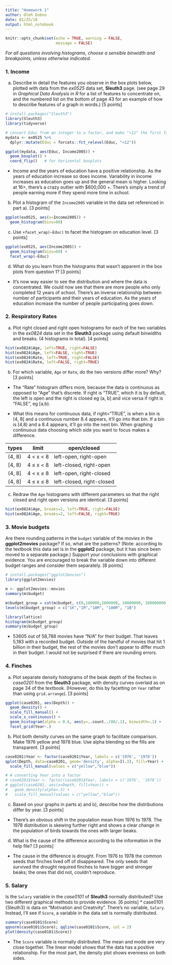 ```yaml
---
title: "Homework 1"
author: Oleh Dubno
date: 01/25/18
output: html_notebook
---
```


```r
knitr::opts_chunk$set(echo = TRUE, warning = FALSE,
                      message = FALSE)
```


*For all questions involving histograms, choose a sensible binwidth and breakpoints, unless otherwise indicated.*

### 1. Income


a) Describe in detail the features you observe in the box plots below, plotted with data from the *ex0525* data set, **Sleuth3** page. (see page 29 in *Graphical Data Analysis in R* for a list of features to concentrate on, and the numbered list on the bottom of page 43 for an example of how to describe features of a graph in words.) [5 points]

```r
# install.packages("Sleuth3")
library(Sleuth3)
library(tidyverse)

# convert Educ from an integer to a factor, and make "<12" the first factor level 
mydata <- ex0525 %>% 
  dplyr::mutate(Educ = forcats::fct_relevel(Educ, "<12"))

ggplot(mydata, aes(Educ, Income2005)) +
  geom_boxplot() + 
  coord_flip()   # for horizontal boxplots
```
* Income and the years of education have a positive relationship. As the years of education increase so does income. Variability in income increases as education goes up and the general mean is higher. Looking at 16>, there's a crazy outlier with $600,000 +. There's simply a trend of people earning more if they spend more time in school.

b) Plot a histogram of the `Income2005` variable in the data set referenced in part a). [3 points]
```r
ggplot(ex0525, aes(x=Income2005)) +
  geom_histogram(bins=60)
```

c) Use `+facet_wrap(~Educ)` to facet the histogram on education level. [3 points]
```r
ggplot(ex0525, aes(Income2005)) +
  geom_histogram(bins=60) +
  facet_wrap(~Educ)
```
d) What do you learn from the histograms that wasn't apparent in the box plots from question 1? [3 points]
* It's now way easier to see the distribution and where the data is concentrated. We could now see that there are more people who only completed 12 years of school. There's an inverse relationship between number of participants and their years of education. As the years of education increase the number of people participating goes down.

### 2. Respiratory Rates

a) Plot right closed and right open histograms for each of the two variables in the *ex0824* data set in the **Sleuth3** package using default binwidths and breaks. (4 histograms in total). [4 points]

```r
hist(ex0824$Age, left=TRUE, right=FALSE)
hist(ex0824$Age, left=FALSE, right=TRUE)
hist(ex0824$Rate, left=TRUE, right=FALSE)
hist(ex0824$Rate, left=FALSE, right=TRUE)
```

b) For which variable, `Age` or `Rate`, do the two versions differ more? Why? [3 points]
* The "Rate" histogram differs more, because the data is continuous as opposed to "Age" that's discrete. If right is "TRUE", which it is by default, the left is open and the right is closed eg (a, b] and vice versa if right is "FALSE", eg [a,b). 

* What this means for continuous data, if right="TRUE", is when a bin is (4, 8] and a continuous number 8.4 appears, it'll go into that bin. If a bin is [4,8) and a 8.4 appears, it'll go into the next bin. When graphing continuous data choosing which side you want to focus makes a difference.

| types      | limit           | open/closed  |
| ----------- |----------------| -----|
| (4, 8)      | 4 < x < 8      | left-open, right-open   |
| [4, 8)      | 4 ≤ x < 8      | left-closed, right-open |
| (4, 8]      | 4 < x ≤ 8      | left-open, right-closed |
| (4, 8]      | 4 ≤ x ≤ 8      | left-closed, right-closed |

c) Redraw the `Age` histograms with different parameters so that the right closed and right open versions are identical. [3 points]

```r
hist(ex0824$Age, breaks=2, left=TRUE, right=FALSE)
hist(ex0824$Age, breaks=2, left=FALSE, right=TRUE)
```

### 3. Movie budgets

Are there rounding patterns in the `budget` variable of the *movies* in the **ggplot2movies** package? If so, what are the patterns? (Note: according to the textbook this data set is in the **ggplot2** package, but it has since been moved to a separate package.) Support your conclusions with graphical evidence. You are encouraged to break the variable down into different budget ranges and consider them separately. [8 points] 

```r
# install.packages("ggplot2movies")
library(ggplot2movies)
```

```r
m <- ggplot2movies::movies
summary(m$budget)
```

```r
m$budget_group = cut(m$budget, c(0,100000,1000000, 10000000, 100000000, 1000000000))
levels(m$budget_group) = c("1K","1M","10M", "100M", "1B")
```

```r
library(lattice)
histogram(m$budget_group)
summary(m$budget_group)
```

* 53605 out of 58,788 movies have "N/A" for their budget. That leaves 5,183 with a recorded budget. Outside of the handful of movies that hit 1 billion in their budget, the rest of the movies don't appear to differ much in their budget. I would not be surprised if there are rounding errors.


### 4. Finches

a) Plot separate density histograms of the beak depth of the finches in *case0201* from the **Sleuth3** package, with density curves overlaid as on page 34 of the textbook. (However, do this by facetting on `Year` rather than using `grid.arrange`). [3 points]
```r
ggplot(case0201, aes(Depth)) +
  geom_density() +
  scale_fill_manual() +
  scale_x_continuous() +
  geom_histogram(alpha = 0.6, aes(y=..count../80/.1), binwidth=.1) +
  facet_grid(Year~.)
```

b) Plot both density curves on the same graph to facilitate comparison. Make 1976 yellow and 1978 blue.  Use alpha blending so the fills are transparent. [3 points]
```r
case0201$Year <- factor(case0201$Year, labels = c('1976', '1978'))
qplot(Depth, data=case0201, geom='density', alpha=I(.3), fill=Year) +
  scale_fill_manual(values = c("yellow","blue"))
```

```r
# # converting Year into a factor
# case0201$Year <- factor(case0201$Year, labels = c('1976', '1978'))
# ggplot(case0201, aes(x=Depth, fill=Year)) +
#   geom_density(alpha=.3) +
#   scale_fill_manual(values = c("yellow","blue"))
```

c) Based on your graphs in parts a) and b), describe how the distributions differ by year. [3 points]
* There's an obvious shift in the population mean from 1976 to 1978. The 1978 distribution is skewing further right and shows a clear change in the population of birds towards the ones with larger beaks.

d) What is the cause of the difference according to the information in the help file? [3 points]

* The cause in the difference is drought. From 1976 to 1978 the common seeds that finches lived off of disappeared. The only seeds that survived the drought required finches to have bigger and stronger beaks; the ones that did not, couldn't reproduce.

### 5. Salary

Is the `Salary` variable in the *case0101* of **Sleuth3** normally distributed?  Use two different graphical methods to provide evidence. [6 points]
* case0101 {Sleuth3} is data on "Motivation and Creativity". There's no variable, `Salary`. Instead, I'll see if `Score`, a variable in the data set is normally distributed.

```r
summary(case0101$Score)
qqnorm(case0101$Score); qqline(case0101$Score, col = 2)
plot(density(case0101$Score))
```
* The `Score` variable is normally distributed. The mean and mode are very close together. The linear model shows that the data has a positive relationship. For the most part, the density plot shows evenness on both sides. 
